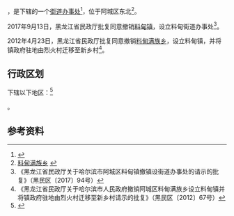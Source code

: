 {{中国乡级行政区
| 总面积 = 190平方公里
| 户籍人口 = 4.6万人
|23/01/12/205/000}}

'''{{PAGENAMEBASE}}'''，是{{PRC admin/fullname|23/01/12/205/000|3}}下辖的一个[[街道办事处|街道办事处]]<ref>{{PRC admin/ref sgc|{{PRC admin/parent|23/01/12/205/000}}}}</ref>，位于阿城区东北<ref>[http://www.chinaquhua.cn/heilongjiang/ 料甸满族乡] {{webarchive|url=https://web.archive.org/web/20110822123644/http://www.chinaquhua.cn/heilongjiang/ |date=2011-08-22 }}</ref>。

2017年9月13日，黑龙江省民政厅批复同意撤销[[料甸镇|料甸镇]]，设立料甸街道办事处<ref>《黑龙江省民政厅关于哈尔滨市阿城区料甸镇撤镇设街道办事处的请示的批复》（黑民区〔2017〕94号）</ref>。

2012年4月23日，黑龙江省民政厅批复同意撤销[[料甸满族乡|料甸满族乡]]，设立料甸镇，并将镇政府驻地由烈火村迁移至新乡村<ref>《黑龙江省民政厅关于哈尔滨市人民政府撤销阿城区料甸满族乡设立料甸镇并将镇政府驻地由烈火村迁移至新乡村请示的批复》（黑民区〔2012〕67号）</ref>。

== 行政区划 ==

{{PAGENAMEBASE}}下辖以下地区：<ref>{{PRC admin/ref sgc|23/01/12/205/000}}</ref>

{{PRC admin/children|23/01/12/205/000}}。

== 参考资料 ==

{{reflist}}

{{行政区划小作品}}
{{PRC admin/navcat|23/01/12/205/000}}
